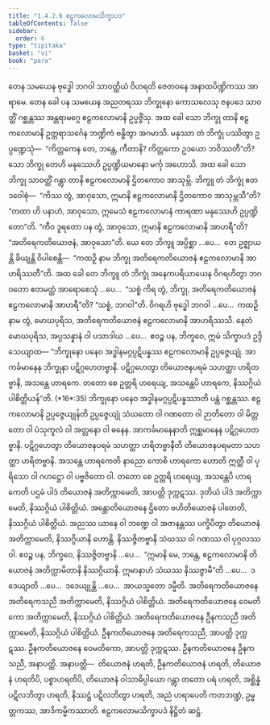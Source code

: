 ```yaml
---
title: "1.4.2.6 ဧဠကလောမသိက္ခာပဒ"
tableOfContents: false
sidebar:
  order: 6
type: "tipitaka"
basket: "vi"
book: "para"
---
```



<DynamicBreadcrumb />

<Division number="571" book="para" e="ch" v="1" p="340">

<Paragraph number="2176" book="para">
တေန သမယေန ဗုဒ္ဓေါ ဘဂဝါ သာဝတ္ထိယံ ဝိဟရတိ ဇေတဝနေ အနာထပိဏ္ဍိကဿ အာရာမေ. တေန ခေါ ပန သမယေန အညတရဿ ဘိက္ခုနော ကောသလေသု ဇနပဒေ သာဝတ္ထိံ ဂစ္ဆန္တဿ အန္တရာမဂ္ဂေ ဧဠကလောမာနိ ဥပ္ပဇ္ဇိံသု. အထ ခေါ သော ဘိက္ခု တာနိ ဧဠကလောမာနိ ဥတ္တရာသင်္ဂေန ဘဏ္ဍိကံ ဗန္ဓိတွာ အဂမာသိ. မနုဿာ တံ ဘိက္ခုံ ပဿိတွာ ဥပ္ပဏ္ဍေသုံ—  “ကိတ္တကေန တေ, ဘန္တေ, ကီတာနိ? ကိတ္တကော ဥဒယော ဘဝိဿတီ”တိ? သော ဘိက္ခု တေဟိ မနုဿေဟိ ဥပ္ပဏ္ဍိယမာနော မင်္ကု အဟောသိ. အထ ခေါ သော ဘိက္ခု သာဝတ္ထိံ ဂန္တွာ တာနိ ဧဠကလောမာနိ ဌိတကောဝ အာသုမ္ဘိ. ဘိက္ခူ တံ ဘိက္ခုံ ဧတဒဝေါစုံ—  “ကိဿ တွံ, အာဝုသော, ဣမာနိ ဧဠကလောမာနိ ဌိတကောဝ အာသုမ္ဘသီ”တိ? “တထာ ဟိ ပနာဟံ, အာဝုသော, ဣမေသံ ဧဠကလောမာနံ ကာရဏာ မနုဿေဟိ ဥပ္ပဏ္ဍိတော”တိ. “ကီဝ ဒူရတော ပန တွံ, အာဝုသော, ဣမာနိ ဧဠကလောမာနိ အာဟရီ”တိ? “အတိရေကတိယောဇနံ, အာဝုသော”တိ. ယေ တေ ဘိက္ခူ အပ္ပိစ္ဆာ …ပေ…  တေ ဥဇ္ဈာယန္တိ ခိယျန္တိ ဝိပါစေန္တိ—  “ကထဉှိ နာမ ဘိက္ခု အတိရေကတိယောဇနံ ဧဠကလောမာနိ အာဟရိဿတီ”တိ.
</Paragraph>

<Paragraph number="2177" book="para">
အထ ခေါ တေ ဘိက္ခူ တံ ဘိက္ခုံ အနေကပရိယာယေန ဝိဂရဟိတွာ ဘဂဝတော ဧတမတ္ထံ အာရောစေသုံ …ပေ…  “သစ္စံ ကိရ တွံ, ဘိက္ခု, အတိရေကတိယောဇနံ ဧဠကလောမာနိ အာဟရီ”တိ? “သစ္စံ, ဘဂဝါ”တိ. ဝိဂရဟိ ဗုဒ္ဓေါ ဘဂဝါ …ပေ…  ကထဉှိ နာမ တွံ, မောဃပုရိသ, အတိရေကတိယောဇနံ ဧဠကလောမာနိ အာဟရိဿသိ. နေတံ မောဃပုရိသ, အပ္ပသန္နာနံ ဝါ ပသာဒါယ …ပေ…  ဧဝဉ္စ ပန, ဘိက္ခဝေ, ဣမံ သိက္ခာပဒံ ဥဒ္ဒိသေယျာထ—
</Paragraph>

</Division>
<Division number="572" book="para" e="ch" v="1" p="340">

<Paragraph number="2178" book="para">
<Emphasis>“ဘိက္ခုနော ပနေဝ အဒ္ဓါနမဂ္ဂပ္ပဋိပန္နဿ ဧဠကလောမာနိ ဥပ္ပဇ္ဇေယျုံ. အာကင်္ခမာနေန ဘိက္ခုနာ ပဋိဂ္ဂဟေတဗ္ဗာနိ. ပဋိဂ္ဂဟေတွာ တိယောဇနပရမံ သဟတ္ထာ ဟရိတဗ္ဗာနိ, အသန္တေ ဟာရကေ. တတော စေ ဥတ္တရိ ဟရေယျ, အသန္တေပိ ဟာရကေ, နိဿဂ္ဂိယံ ပါစိတ္တိယန်”</Emphasis>တိ. (*16*:<Emphasis>35</Emphasis>)
</Paragraph>

</Division>
<Division number="573" book="para" e="ch" v="1" p="340">

<Paragraph number="2179" book="para">
<Emphasis>ဘိက္ခုနော ပနေဝ အဒ္ဓါနမဂ္ဂပ္ပဋိပန္နဿာ</Emphasis>တိ ပန္ထံ ဂစ္ဆန္တဿ.
</Paragraph>

<Paragraph number="2180" book="para">
<Emphasis>ဧဠကလောမာနိ ဥပ္ပဇ္ဇေယျုန်</Emphasis>တိ ဥပ္ပဇ္ဇေယျုံ သံဃတော ဝါ ဂဏတော ဝါ ဉာတိတော ဝါ မိတ္တတော ဝါ ပံသုကူလံ ဝါ အတ္တနော ဝါ ဓနေန.
</Paragraph>

<Paragraph number="2181" book="para">
<Emphasis>အာကင်္ခမာနေနာ</Emphasis>တိ ဣစ္ဆမာနေန ပဋိဂ္ဂဟေတဗ္ဗာနိ.
</Paragraph>

<Paragraph number="2182" book="para">
<Emphasis>ပဋိဂ္ဂဟေတွာ တိယောဇနပရမံ သဟတ္ထာ ဟရိတဗ္ဗာနီ</Emphasis>တိ တိယောဇနပရမတာ သဟတ္ထာ ဟရိတဗ္ဗာနိ.
</Paragraph>

<Paragraph number="2183" book="para">
<Emphasis>အသန္တေ ဟာရကေ</Emphasis>တိ နာညော ကောစိ ဟာရကော ဟောတိ ဣတ္ထီ ဝါ ပုရိသော ဝါ ဂဟဋ္ဌော ဝါ ပဗ္ဗဇိတော ဝါ.
</Paragraph>

<Paragraph number="2184" book="para">
<Emphasis>တတော စေ ဥတ္တရိ ဟရေယျ, အသန္တေပိ ဟာရကေ</Emphasis>တိ ပဌမံ ပါဒံ တိယောဇနံ အတိက္ကာမေတိ, အာပတ္တိ ဒုက္ကဋဿ. ဒုတိယံ ပါဒံ အတိက္ကာမေတိ, နိဿဂ္ဂိယံ ပါစိတ္တိယံ. အန္တောတိယောဇနေ ဌိတော ဗဟိတိယောဇနံ ပါတေတိ, နိဿဂ္ဂိယံ ပါစိတ္တိယံ. အညဿ ယာနေ ဝါ ဘဏ္ဍေ ဝါ အဇာနန္တဿ ပက္ခိပိတွာ တိယောဇနံ အတိက္ကာမေတိ, နိဿဂ္ဂိယာနိ ဟောန္တိ. နိဿဇ္ဇိတဗ္ဗာနိ သံဃဿ ဝါ ဂဏဿ ဝါ ပုဂ္ဂလဿ ဝါ. ဧဝဉ္စ ပန, ဘိက္ခဝေ, နိဿဇ္ဇိတဗ္ဗာနိ …ပေ…  “ဣမာနိ မေ, ဘန္တေ, ဧဠကလောမာနိ တိယောဇနံ အတိက္ကာမိတာနိ နိဿဂ္ဂိယာနိ. ဣမာနာဟံ သံဃဿ နိဿဇ္ဇာမီ”တိ …ပေ…  ဒဒေယျာတိ …ပေ…  ဒဒေယျုန္တိ …ပေ…  အာယသ္မတော ဒမ္မီတိ.
</Paragraph>

</Division>
<Division number="574" book="para" e="ch" v="1" p="341">

<Paragraph number="2185" book="para">
အတိရေကတိယောဇနေ အတိရေကသညီ အတိက္ကာမေတိ, နိဿဂ္ဂိယံ ပါစိတ္တိယံ. အတိရေကတိယောဇနေ ဝေမတိကော အတိက္ကာမေတိ, နိဿဂ္ဂိယံ ပါစိတ္တိယံ. အတိရေကတိယောဇနေ ဦနကသညီ အတိက္ကာမေတိ, နိဿဂ္ဂိယံ ပါစိတ္တိယံ.
</Paragraph>

<Paragraph number="2186" book="para">
ဦနကတိယောဇနေ အတိရေကသညီ, အာပတ္တိ ဒုက္ကဋဿ. ဦနကတိယောဇနေ ဝေမတိကော, အာပတ္တိ ဒုက္ကဋဿ. ဦနကတိယောဇနေ ဦနကသညီ, အနာပတ္တိ.
</Paragraph>

</Division>
<Division number="575" book="para" e="ch" v="1" p="341">

<Paragraph number="2187" book="para">
အနာပတ္တိ—  တိယောဇနံ ဟရတိ, ဦနကတိယောဇနံ ဟရတိ, တိယောဇနံ ဟရတိပိ, ပစ္စာဟရတိပိ, တိယောဇနံ ဝါသာဓိပ္ပါယော ဂန္တွာ တတော ပရံ ဟရတိ, အစ္ဆိန္နံ ပဋိလဘိတွာ ဟရတိ, နိဿဋ္ဌံ ပဋိလဘိတွာ ဟရတိ, အညံ ဟရာပေတိ ကတဘဏ္ဍံ, ဥမ္မတ္တကဿ, အာဒိကမ္မိကဿာတိ.

</Paragraph>
</Division>

<Paragraph number="2188" type="center" book="para">
ဧဠကလောမသိက္ခာပဒံ နိဋ္ဌိတံ ဆဋ္ဌံ.
</Paragraph>